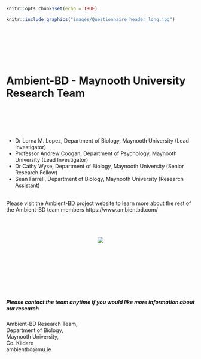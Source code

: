 
```r
knitr::opts_chunk$set(echo = TRUE)
```


```r
knitr::include_graphics("images/Questionnaire_header_long.jpg")
```

<br><br> <br><!-- Add two line breaks -->
&nbsp;  
&nbsp;  

#  Ambient-BD - Maynooth University Research Team  

&nbsp;  
&nbsp;  
&nbsp;  
&nbsp;  

* Dr Lorna M. Lopez, Department of Biology, Maynooth University (Lead Investigator)  
* Professor Andrew Coogan, Department of Psychology, Maynooth University (Lead Investigator)  
* Dr Cathy Wyse, Department of Biology, Maynooth University (Senior Research Fellow)  
* Sean Farrell, Department of Biology, Maynooth University (Research Assistant)   

<br>
Please visit the Ambient-BD project website to learn more about the rest of the Ambient-BD team members 
https://www.ambientbd.com/

&nbsp;  
&nbsp; 
&nbsp;  
&nbsp;  
<center>  
![](images/team.svg)
</center> 
&nbsp;  
&nbsp; 
&nbsp;  
&nbsp;  


&nbsp;  
&nbsp; &nbsp;  
&nbsp; 

##### Please contact the team anytime if you would like more information about our research

Ambient-BD Research Team,  
Department of Biology,  
Maynooth University,  
Co. Kildare  
ambientbd@mu.ie  